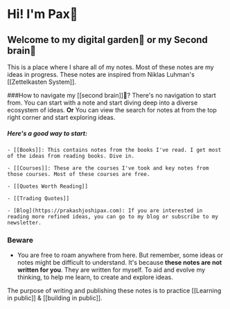 
# Hi! I'm Pax🥬

## Welcome to my digital garden🌱 or my Second brain🧠

This is a place where I share all of my notes. Most of these notes are my ideas in progress. These notes are inspired from Niklas Luhman's [[Zettelkasten System]]. 


###How to navigate my [[second brain]]🧠?
There's no navigation to start from. You can start with a note and start diving deep into a diverse ecosystem of ideas. 
	 **Or**
You can view the search for notes at from the top right corner and start exploring ideas. 

##### Here's a good way to start:
	- [[Books]]: This contains notes from the books I've read. I get most of the ideas from reading books. Dive in.

	- [[Courses]]: These are the courses I've took and key notes from those courses. Most of these courses are free.

	- [[Quotes Worth Reading]]

	- [[Trading Quotes]]

	- [Blog](https://prakashjoshipax.com): If you are interested in reading more refined ideas, you can go to my blog or subscribe to my newsletter.

### Beware
- You are free to roam anywhere from here. But remember, some ideas or notes might be difficult to understand. It's because **these notes are not written for you**. They are written for myself. To aid and evolve my thinking, to help me learn, to create and explore ideas.

The purpose of writing and publishing these notes is to practice [[Learning in public]] & [[building in public]].